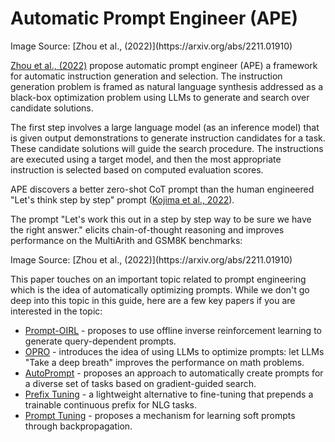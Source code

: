 # Automatic Prompt Engineer (APE)


<Screenshot src={APE} alt="APE" />
Image Source: [Zhou et al., (2022)](https://arxiv.org/abs/2211.01910)

[Zhou et al., (2022)](https://arxiv.org/abs/2211.01910) propose automatic prompt engineer (APE) a framework for automatic instruction generation and selection. The instruction generation problem is framed as natural language synthesis addressed as a black-box optimization problem using LLMs to generate and search over candidate solutions.

The first step involves a large language model (as an inference model) that is given output demonstrations to generate instruction candidates for a task. These candidate solutions will guide the search procedure. The instructions are executed using a target model, and then the most appropriate instruction is selected based on computed evaluation scores.

APE discovers a better zero-shot CoT prompt than the human engineered "Let's think step by step" prompt ([Kojima et al., 2022](https://arxiv.org/abs/2205.11916)).

The prompt "Let's work this out in a step by step way to be sure we have the right answer." elicits chain-of-thought reasoning and improves performance on the MultiArith and GSM8K benchmarks:

<Screenshot src={APECOT} alt="APECOT" />
Image Source: [Zhou et al., (2022)](https://arxiv.org/abs/2211.01910)

This paper touches on an important topic related to prompt engineering which is the idea of automatically optimizing prompts. While we don't go deep into this topic in this guide, here are a few key papers if you are interested in the topic:

- [Prompt-OIRL](https://arxiv.org/abs/2309.06553) - proposes to use offline inverse reinforcement learning to generate query-dependent prompts.
- [OPRO](https://arxiv.org/abs/2309.03409) - introduces the idea of using LLMs to optimize prompts: let LLMs "Take a deep breath" improves the performance on math problems.
- [AutoPrompt](https://arxiv.org/abs/2010.15980) - proposes an approach to automatically create prompts for a diverse set of tasks based on gradient-guided search.
- [Prefix Tuning](https://arxiv.org/abs/2101.00190) - a lightweight alternative to fine-tuning that prepends a trainable continuous prefix for NLG tasks.
- [Prompt Tuning](https://arxiv.org/abs/2104.08691) - proposes a mechanism for learning soft prompts through backpropagation.
